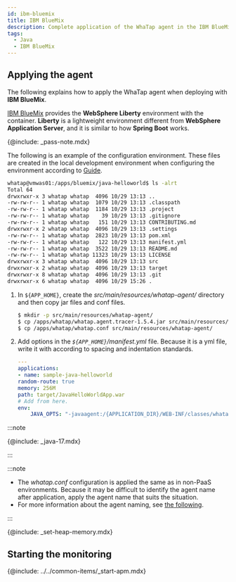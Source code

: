 ```yaml
---
id: ibm-bluemix
title: IBM BlueMix
description: Complete application of the WhaTap agent in the IBM BlueMix environment.
tags:
  - Java
  - IBM BlueMix
---
```


## Applying the agent

The following explains how to apply the WhaTap agent when deploying with **IBM BlueMix**. 

[IBM BlueMix](https://console.bluemix.net/docs/apps/index.html%E2%80%8B) provides the **WebSphere Liberty** environment with the container. **Liberty** is a lightweight environment different from **WebSphere Application Server**, and it is similar to how **Spring Boot** works.

{@include: _pass-note.mdx}

The following is an example of the configuration environment. These files are created in the local development environment when configuring the environment according to [Guide](https://cloud.ibm.com/docs).

```bash
whatap@vmwas01:/apps/bluemix/java-helloworld$ ls -alrt
Total 64
drwxrwxr-x 3 whatap whatap  4096 10/29 13:13 ..
-rw-rw-r-- 1 whatap whatap  1079 10/29 13:13 .classpath
-rw-rw-r-- 1 whatap whatap  1184 10/29 13:13 .project
-rw-rw-r-- 1 whatap whatap    39 10/29 13:13 .gitignore
-rw-rw-r-- 1 whatap whatap   151 10/29 13:13 CONTRIBUTING.md
drwxrwxr-x 2 whatap whatap  4096 10/29 13:13 .settings
-rw-rw-r-- 1 whatap whatap  2823 10/29 13:13 pom.xml
-rw-rw-r-- 1 whatap whatap   122 10/29 13:13 manifest.yml
-rw-rw-r-- 1 whatap whatap  3522 10/29 13:13 README.md
-rw-rw-r-- 1 whatap whatap 11323 10/29 13:13 LICENSE
drwxrwxr-x 3 whatap whatap  4096 10/29 13:13 src
drwxrwxr-x 2 whatap whatap  4096 10/29 13:13 target
drwxrwxr-x 8 whatap whatap  4096 10/29 13:13 .git
drwxrwxr-x 6 whatap whatap  4096 10/29 15:26 .
```

1.  In `${APP_HOME}`, create the _src/main/resources/whatap-agent/_ directory and then copy jar files and conf files.

    ```bash
    $ mkdir -p src/main/resources/whatap-agent/
    $ cp /apps/whatap/whatap.agent.tracer-1.5.4.jar src/main/resources/whatap-agent/
    $ cp /apps/whatap/whatap.conf src/main/resources/whatap-agent/
    ```

2.  Add options in the _`${APP_HOME}`/manifest.yml_ file. Because it is a yml file, write it with according to spacing and indentation standards.

    ```yaml title=${APP_HOME}/manifest.yml {8-9} showLineNumbers
    ---
    applications:
    - name: sample-java-helloworld
    random-route: true
    memory: 256M
    path: target/JavaHelloWorldApp.war
    # Add from here.
    env:
        JAVA_OPTS: "-javaagent:/{APPLICATION_DIR}/WEB-INF/classes/whatap-agent/whatap.agent-X.Y.Z.jar -Dorg.osgi.framework.bootdelegation=whatap.* "
    ```

:::note

{@include: _java-17.mdx}

:::

:::note

-   The _whatap.conf_ configuration is applied the same as in non-PaaS environments. Because it may be difficult to identify the agent name after application, apply the agent name that suits the situation.
-   For more information about the agent naming, see [the following](../agent-name).

:::

{@include: _set-heap-memory.mdx}

## Starting the monitoring

{@include: ../../common-items/_start-apm.mdx} 
